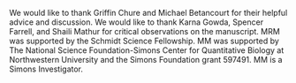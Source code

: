 We would like to thank Griffin Chure and Michael Betancourt for their helpful
advice and discussion. We would like to thank Karna Gowda, Spencer Farrell, and
Shaili Mathur for critical observations on the manuscript. MRM was supported by
the Schmidt Science Fellowship. MM was supported by The National Science
Foundation-Simons Center for Quantitative Biology at Northwestern University and
the Simons Foundation grant 597491. MM is a Simons Investigator.





